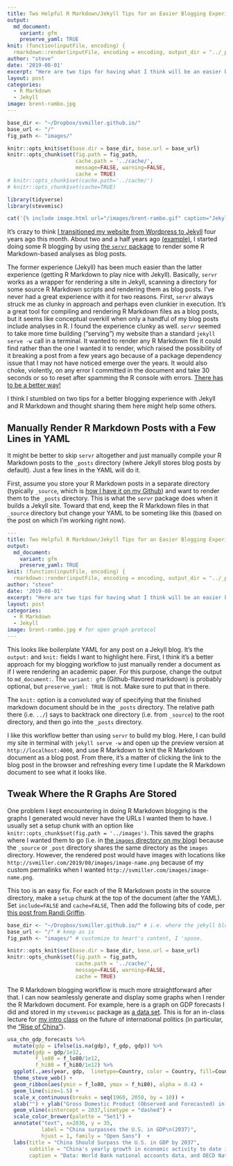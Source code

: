 ```yaml
---
title: Two Helpful R Markdown/Jekyll Tips for an Easier Blogging Experience
output:
  md_document:
    variant: gfm
    preserve_yaml: TRUE
knit: (function(inputFile, encoding) {
  rmarkdown::render(inputFile, encoding = encoding, output_dir = "../_posts") })
author: "steve"
date: '2019-08-01'
excerpt: "Here are two tips for having what I think will be an easier blogging experience in R Markdown and Jekyll."
layout: post
categories:
  - R Markdown
  - Jekyll
image: brent-rambo.jpg
---
```


```r

base_dir <- "~/Dropbox/svmiller.github.io/"
base_url <- "/"
fig_path <- "images/"

knitr::opts_knit$set(base.dir = base_dir, base.url = base_url)
knitr::opts_chunk$set(fig.path = fig_path,
                      cache.path = '../cache/',
                      message=FALSE, warning=FALSE,
                      cache = TRUE) 
# knitr::opts_chunk$set(cache.path='../cache/')
# knitr::opts_chunk$set(cache=TRUE)

```

```r
library(tidyverse)
library(stevemisc)

```
 
```r
cat('{% include image.html url="/images/brent-rambo.gif" caption="Jekyll rules the world. Your Jekyll friend, Steve" width=410 align="right" %} ')
```



It's crazy to think [I transitioned my website from Wordpress to Jekyll](http://svmiller.com/blog/2015/08/create-your-website-in-jekyll/) four years ago this month. About two and a half years ago [(example)](http://svmiller.com/blog/2017/07/how-serious-are-americans-about-democracy-americasbarometer/), I started doing some R blogging by using [the `servr` package](https://github.com/yihui/servr) to render some R Markdown-based analyses as blog posts.

The former experience (Jekyll) has been much easier than the latter experience (getting R Markdown to play nice with Jekyll). Basically, `servr` works as a wrapper for rendering a site in Jekyll, scanning a directory for some source R Markdown scripts and rendering them as blog posts. I've never had a great experience with it for two reasons. First, `servr` always struck me as clunky in approach and perhaps even clunkier in execution. It's a great tool for compiling and rendering R Markdown files as a blog posts, but it seems like conceptual overkill when only a handful of my blog posts include analyses in R. I found the experience clunky as well. `servr` seemed to take more time building ("serving") my website than a standard `jekyll serve -w` call in a terminal. It wanted to render any R Markdown file it could find rather than the one I wanted it to render, which raised the possibility of it breaking a post from a few years ago because of a package dependency issue that I may not have noticed emerge over the years. It would also choke, violently, on any error I committed in the document and take 30 seconds or so to reset after spamming the R console with errors. [There has to be a better way!](https://imgur.com/gallery/ZG3r5)

I think I stumbled on two tips for a better blogging experience with Jekyll and R Markdown and thought sharing them here might help some others.

## Manually Render R Markdown Posts with a Few Lines in YAML 

It might be better to skip `servr` altogether and just manually compile your R Markdown posts to the `_posts` directory (where Jekyll stores blog posts by default). Just a few lines in the YAML will do it.

First, assume you store your R Markdown posts in a separate directory (typically `_source`, which is [how I have it on my Github](https://github.com/svmiller/svmiller.github.io/tree/master/_source)) and want to render them to the `_posts` directory. This is what the `servr` package does when it builds a Jekyll site. Toward that end, keep the R Markdown files in that `_source` directory but change your YAML to be someting like this (based on the post on which I'm working right now).

```yaml
---
title: Two Helpful R Markdown/Jekyll Tips for an Easier Blogging Experience
output:
  md_document:
    variant: gfm
    preserve_yaml: TRUE
knit: (function(inputFile, encoding) {
  rmarkdown::render(inputFile, encoding = encoding, output_dir = "../_posts") })
author: "steve"
date: '2019-08-01'
excerpt: "Here are two tips for having what I think will be an easier blogging experience in R Markdown and Jekyll."
layout: post
categories:
  - R Markdown
  - Jekyll
image: brent-rambo.jpg # for open graph protocol
---
```

This looks like boilerplate YAML for any post on a Jekyll blog. It's the `output:` and `knit:` fields I want to highlight here. First, I think it's a better approach for my blogging workflow to just manually render a document as if I were rendering an academic paper. For this purpose, change the output to `md_document:`. The `variant: gfm` (Github-flavored markdown) is probably optional, but `preserve_yaml: TRUE` is not. Make sure to put that in there.

The `knit:` option is a convoluted way of specifying that the finished markdown document should be in the `_posts` directory. The relative path there (i.e. `../`) says to backtrack one directory (i.e. from `_source`) to the root directory, and then go into the `_posts` directory. 

I like this workflow better than using `servr` to build my blog. Here, I can build my site in terminal with `jekyll serve -w` and open up the preview version at `http://localhost:4000`, and use R Markdown to knit the R Markdown document as a blog post. From there, it's a matter of clicking the link to the blog post in the browser and refreshing every time I update the R Markdown document to see what it looks like.

## Tweak Where the R Graphs Are Stored

One problem I kept encountering in doing R Markdown blogging is the graphs I generated would never have the URLs I wanted them to have. I usually set a setup chunk with an option like `knitr::opts_chunk$set(fig.path = '../images')`. This saved the graphs where I wanted them to go (i.e. in [the `images` directory on my blog](https://github.com/svmiller/svmiller.github.io/tree/master/images)) because the `_source` or `_post` directory shares the same directory as the `images` directory. However, the rendered post would have images with locations like `http://svmiller.com/2019/08/images/image-name.png` because of my custom permalinks when I wanted `http://svmiller.com/images/image-name.png`.

This too is an easy fix. For each of the R Markdown posts in the source directory, make a `setup` chunk at the top of the document (after the YAML). Set `include=FALSE` and `cache=FALSE`, Then add the following bits of code, per [this post from Randi Griffin](http://www.randigriffin.com/2017/04/25/how-to-knit-for-mysite.html).

```r
base_dir <- "~/Dropbox/svmiller.github.io/" # i.e. where the jekyll blog is on the hard drive.
base_url <- "/" # keep as is
fig_path <- "images/" # customize to heart's content, I 'spose.

knitr::opts_knit$set(base.dir = base_dir, base.url = base_url)
knitr::opts_chunk$set(fig.path = fig_path,
                      cache.path = '../cache/',
                      message=FALSE, warning=FALSE,
                      cache = TRUE) 
```

The R Markdown blogging workflow is much more straightforward after that. I can now seamlessly generate and display some graphs when I render the R Markdown document. For example, here is a graph on GDP forecasts I did and stored in my `stevemisc` package as [a data set](https://github.com/svmiller/stevemisc/blob/master/man/usa_chn_gdp_forecasts.Rd). This is for an in-class lecture for [my intro class](http://posc1020.svmiller.com/) on the future of international politics (in particular, the ["Rise of China"](https://en.wikipedia.org/wiki/Chinese_Century)).

```r
usa_chn_gdp_forecasts %>% 
  mutate(gdp = ifelse(is.na(gdp), f_gdp, gdp)) %>%
  mutate(gdp = gdp/1e12,
         f_lo80 = f_lo80/1e12,
         f_hi80 = f_hi80/1e12) %>%
  ggplot(.,aes(year, gdp,  linetype=Country, color = Country, fill=Country)) +
  theme_steve_web() +
  geom_ribbon(aes(ymin = f_lo80, ymax = f_hi80), alpha = 0.4) +
  geom_line(size=1.5) +
  scale_x_continuous(breaks = seq(1960, 2050, by = 10)) +
  xlab("") + ylab("Gross Domestic Product (Observed and Forecasted) in Trillions Constant 2010 US$") +
  geom_vline(xintercept = 2037,linetype = "dashed") +
  scale_color_brewer(palette = "Set1") +
  annotate("text", x=2036, y = 35, 
           label = "China surpasses the U.S. in GDP\n(2037)", 
           hjust = 1, family = "Open Sans")  +
  labs(title = "China Should Surpass the U.S. in GDP by 2037",
       subtitle = "China's yearly growth in economic activity to date is greater than the growth we observe in U.S. economic output even as (reasonable) worries about China's economic trajectory persist.",
       caption = "Data: World Bank national accounts data, and OECD National Accounts data files. Forecast based on last year in World Bank data (2017).")
```